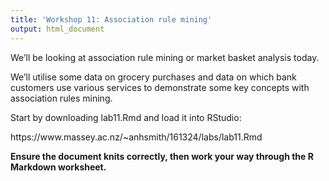 ```yaml
---
title: 'Workshop 11: Association rule mining'
output: html_document
---
```


We'll be looking at association rule mining or market basket analysis today.

We'll utilise some data on grocery purchases and data on which bank customers use various services to demonstrate some key concepts with association rules mining.

Start by downloading lab11.Rmd and load it into RStudio:

https://www.massey.ac.nz/~anhsmith/161324/labs/lab11.Rmd

**Ensure the document knits correctly, then work your way through the R Markdown worksheet.**
